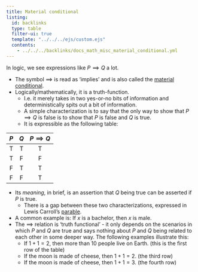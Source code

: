 ```yaml
---
title: Material conditional
listing:
  id: backlinks
  type: table
  filter-ui: true
  template: "../../../ejs/custom.ejs"
  contents:
    - ../../../backlinks/docs_math_misc_material_conditional.yml
---
```


In logic, we see expressions like $P \implies Q$ a lot.

- The symbol $\implies$ is read as 'implies' and is also called the 
  [material conditional](https://en.wikipedia.org/wiki/Material_conditional).
- Logically/mathematically, it is a truth-function.
    - I.e. it merely takes in two yes-or-no bits of information and 
      deterministically spits out a bit of information.
    - A simple characterization is to say that the only way to show that 
      $P\implies Q$ is false is to show that $P$ is false and $Q$ is true.
    - It is expressible as the following table:

| $P$ | $Q$ | $P \implies Q$ |
|:---:|:---:|:--------------:|
|T    | T   | T              |
|T | F | F |
|F | T | T |
|F | F | T |

- Its *meaning*, in brief, is an assertion that $Q$ being true can be asserted 
  if $P$ is true.
    - There is a gap between these two characterizations, expressed in Lewis 
      Carroll's [parable](/docs/phil/problems/tortoise.qmd).
- A common example is: If $x$ is a bachelor, then $x$ is male.
- The $\implies$ relation is 'truth functional' - it only depends on the 
  scenarios in which $P$ and $Q$ are true and says nothing about $P$ and $Q$ 
  being related to each other in some deeper way. The following examples 
  illustrate this:
    - If $1+1=2$, then more than 10 people live on Earth. (this is the first 
      row of the table)
    - If the moon is made of cheese, then $1+1=2$. (the third row)
    - If the moon is made of cheese, then $1+1=3$. (the fourth row)
